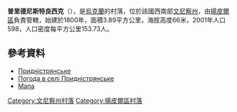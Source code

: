 {{coord|48|11|53|N|28|26|37|E|scale:30000|display=title}}

'''普里德尼斯特良西克'''（{{lang-uk|Придністрянське}}），是[[烏克蘭|烏克蘭]]的村落，位於該國西南部[[文尼察州|文尼察州]]，由[[揚皮爾區|揚皮爾區]]負責管轄，始建於1800年，面積3.89平方公里，海拔高度66米，2001年人口598，人口密度每平方公里153.73人。

==參考資料==
*[http://w1.c1.rada.gov.ua/pls/z7502/A005?rdat1=08.08.2013&rf7571=3543 Придністрянське]{{dead link|date=2018年3月 |bot=InternetArchiveBot |fix-attempted=yes }}
* [http://weather.in.ua/ua/vinnickaja/21576 Погода в селі Придністрянське] {{Wayback|url=http://weather.in.ua/ua/vinnickaja/21576 |date=20111220075332 }}
* [http://uamaps.com/ukraine-map/vinnitskaya/yampolskiy/pridnestrovskoe/ Мапа] {{Wayback|url=http://uamaps.com/ukraine-map/vinnitskaya/yampolskiy/pridnestrovskoe/ |date=20080618045308 }}

[[Category:文尼察州村落|Category:文尼察州村落]]
[[Category:揚皮爾區村落|Category:揚皮爾區村落]]


{{Vinnytsia-geo-stub}}